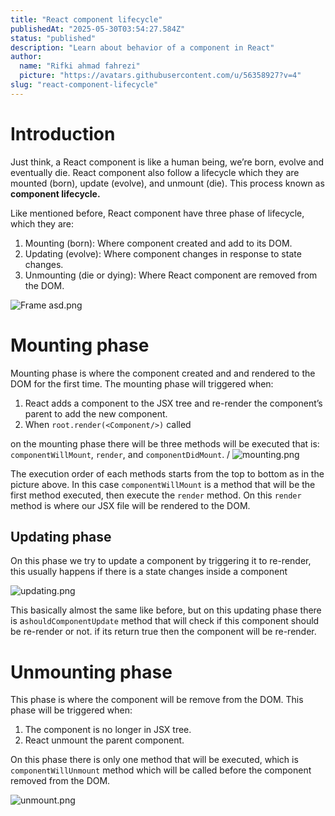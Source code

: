 ```yaml
---
title: "React component lifecycle"
publishedAt: "2025-05-30T03:54:27.584Z"
status: "published"
description: "Learn about behavior of a component in React"
author:
  name: "Rifki ahmad fahrezi"
  picture: "https://avatars.githubusercontent.com/u/56358927?v=4"
slug: "react-component-lifecycle"
---
```




# Introduction

Just think, a React component is like a human being, we’re born, evolve and eventually die. React component also follow a lifecycle which they are mounted (born), update (evolve), and unmount (die). This process known as **component lifecycle.**

Like mentioned before, React component have three phase of lifecycle, which they are:

1. Mounting (born): Where component created and add to its DOM.
2. Updating (evolve): Where component changes in response to state changes.
3. Unmounting (die or dying): Where React component are removed from the DOM.   

![Frame asd.png](/Frame_asd.png)

# Mounting phase

Mounting phase is where the component created and and rendered to the DOM for the first time. The mounting phase will triggered when:

1. React adds a component to the JSX tree and re-render the component’s parent to add the new component.
2. When `root.render(<Component/>)` called

on the mounting phase there will be three methods will be executed that is: `componentWillMount`, `render`, and `componentDidMount`.
/
![mounting.png](/mounting.png)

The execution order of each methods starts from the top to bottom as in the picture above. In this case `componentWillMount` is a method that will be the first method executed, then execute the `render` method. On this `render` method is where our JSX file will be rendered to the DOM.

## Updating phase

On this phase we try to update a component by triggering it to re-render, this usually happens if there is a state changes inside a component

![updating.png](/updating.png)

This basically almost the same like before, but on this updating phase there is a`shouldComponentUpdate` method that will check if this component should be re-render or not. if its return true then the component will be re-render.

# Unmounting phase

This phase is where the component will be remove from the DOM. This phase will be triggered when:

1. The component is no longer in JSX tree.
2. React unmount the parent component.

On this phase there is only one method that will be executed, which is `componentWillUnmount` method which will be called before the component removed from the DOM.

![unmount.png](/unmount.png)